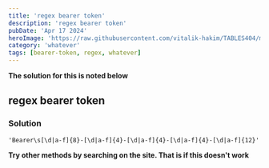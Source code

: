 ---
title: 'regex bearer token'
description: 'regex bearer token'
pubDate: 'Apr 17 2024'
heroImage: 'https://raw.githubusercontent.com/vitalik-hakim/TABLES404/main/error_b/misc.png'
category: 'whatever'
tags: [bearer-token, regex, whatever]
---

**The solution for this is noted below**

## regex bearer token

### Solution

```whatever
'Bearer\s[\d|a-f]{8}-[\d|a-f]{4}-[\d|a-f]{4}-[\d|a-f]{4}-[\d|a-f]{12}'
```
**Try other methods by searching on the site. That is if this doesn't work**
